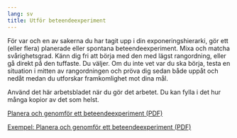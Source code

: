```yaml
---
lang: sv
title: Utför beteendeexperiment
---
```


För var och en av sakerna du har tagit upp i din exponeringshierarki,
gör ett (eller flera) planerade eller spontana beteendeexperiment. Mixa och matcha svårighetsgrad. Känn dig fri att börja med den med lägst rangordning, eller gå direkt på den tuffaste. Du väljer. Om du inte vet var du ska börja, testa en situation i mitten av rangordningen och pröva dig sedan både uppåt och nedåt medan du utforskar framkomlighet mot dina mål.

Använd det här arbetsbladet när du gör det arbetet. Du kan fylla i det hur många kopior av det som
helst.

::: {.content-visible when-format="html"}
[Planera och genomför ett beteendeexperiment (PDF)](forms/100respekt-beteendeexperiment.pdf)

[Exempel: Planera och genomför ett beteendeexperiment (PDF)](forms/100respekt-exempel-beteendeexperiment.pdf) 
:::